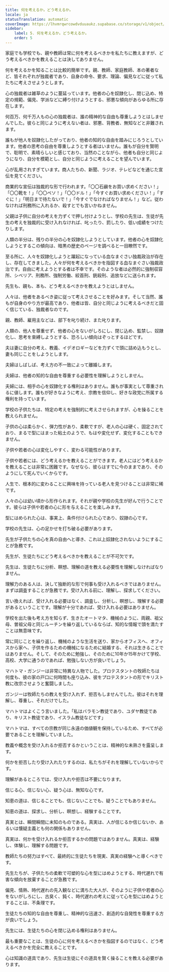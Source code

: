 ```yaml
---
title: 何を考えるか。どう考えるか。
locale: ja
statusTranslation: automatic
coverImage: https://lhvmrqwrcowdvduuaukz.supabase.co/storage/v1/object/public/strapi-uploads/small_cover-educacion-fundamental.webp-2d51a7828a2b1309555be27f7e2a61a0.webp
sidebar:
    label: 5. 何を考えるか。どう考えるか。
    order: 5
---
```

家庭でも学校でも、親や教師は常に何を考えるべきかを私たちに教えますが、どう考えるべきかを教えることは決してありません。

何を考えるかを知ることは比較的簡単です。親、教師、家庭教師、本の著者など、皆それぞれが独裁者であり、自身の命令、要求、理論、偏見などに従って私たちに考えさせようとします。

心の独裁者は雑草のように蔓延っています。他者の心を奴隷化し、閉じ込め、特定の規範、偏見、学派などに縛り付けようとする、邪悪な傾向があらゆる所に存在します。

何百万、何千万人もの心の独裁者は、誰の精神的な自由も尊重しようとはしませんでした。彼らと同じように考えない者は、邪悪、背教者、無知などと非難されます。

誰もが他人を奴隷化したがっており、他者の知的な自由を踏みにじろうとしています。他者の思考の自由を尊重しようとする者はいません。誰もが自分を賢明で、聡明で、素晴らしいと感じており、当然のことながら、他者も自分と同じようになり、自分を模範とし、自分と同じように考えることを望んでいます。

心が乱用されすぎています。商人たちの、新聞、ラジオ、テレビなどを通じた宣伝を見てください。

商業的な宣伝は独裁的な形で行われます。「〇〇石鹸をお買い求めください！」「〇〇靴を！」「〇〇ペソ！」「〇〇ドル！」「今すぐお買い求めください！」「すぐに！」「明日まで待たないで！」「今すぐでなければなりません！」など。従わなければ刑務所に入れるか、殺すとでも言いかねません。

父親は子供に自分の考えを力ずくで押し付けようとし、学校の先生は、生徒が先生の考えを独裁的に受け入れなければ、叱ったり、罰したり、低い成績をつけたりします。

人類の半分は、残りの半分の心を奴隷化しようとしています。他者の心を奴隷化しようとするこの傾向は、暗黒の歴史のページを調べると一目瞭然です。

至る所に、人々を奴隷化しようと躍起になっている血なまぐさい独裁政治が存在し、存在してきました。人々が何を考えるべきかを指図する血なまぐさい独裁政治です。自由に考えようとする者は不幸です。そのような者は必然的に強制収容所、シベリア、刑務所、強制労働、絞首刑、銃殺刑、追放などに送られます。

先生も、親も、本も、どう考えるべきかを教えようとはしません。

人々は、他者をあるべき姿に従って考えさせることを好みます。そして当然、誰もが自身のやり方が最高であり、他者は皆、自分と同じように考えるべきだと固く信じている、独裁者なのです。

親、教師、雇用主などは、部下を叱り続け、また叱ります。

人類の、他人を尊重せず、他者の心をないがしろにし、閉じ込め、監禁し、奴隷化し、思考を束縛しようとする、恐ろしい傾向はぞっとするほどです。

夫は妻に自分の考え、教義、イデオロギーなどを力ずくで頭に詰め込もうとし、妻も同じことをしようとします。

夫婦はしばしば、考え方の不一致によって離婚します。

夫婦は、他者の知的な自由を尊重する必要性を理解しようとしません。

夫婦には、相手の心を奴隷化する権利はありません。誰もが事実として尊重されるに値します。誰もが好きなように考え、宗教を信仰し、好きな政党に所属する権利を持っています。

学校の子供たちは、特定の考えを強制的に考えさせられますが、心を操ることを教えられません。

子供の心は柔らかく、弾力性があり、柔軟ですが、老人の心は硬く、固定されており、まるで型にはまった粘土のようで、もはや変化せず、変化することもできません。

子供や若者の心は変化しやすく、変わる可能性があります。

子供や若者には、どう考えるかを教えることができます。老人にはどう考えるかを教えることは非常に困難です。なぜなら、彼らはすでに今のままであり、そのようにして死んでいくからです。

人生で、根本的に変わることに興味を持っている老人を見つけることは非常に稀です。

人々の心は幼い頃から形作られます。それが親や学校の先生が好んで行うことです。彼らは子供や若者の心に形を与えることを楽しみます。

型にはめられた心は、事実上、条件付けられた心であり、奴隷の心です。

学校の先生は、心の足かせを打ち破る必要があります。

先生が子供たちの心を真の自由へと導き、これ以上奴隷化されないようにすることが急務です。

先生が、生徒たちにどう考えるべきかを教えることが不可欠です。

先生は、生徒たちに分析、瞑想、理解の道を教える必要性を理解しなければなりません。

理解力のある人は、決して独断的な形で何事も受け入れるべきではありません。まずは調査することが急務です。受け入れる前に、理解し、探求してください。

言い換えれば、受け入れる必要はなく、調査し、分析し、瞑想し、理解する必要があるということです。理解が十分であれば、受け入れる必要はありません。

学校を出た後も考え方を知らず、生きたオートマタ、機械のように、両親、祖父母、曽祖父母と同じルーチンを繰り返しているならば、知的な情報で頭を満たすことは無意味です。

常に同じことを繰り返し、機械のような生活を送り、家からオフィスへ、オフィスから家へ、子供を作るための機械になるために結婚する、それは生きることではありません。そして、そのために勉強し、そのために10年か15年かけて学校、高校、大学に通うのであれば、勉強しない方が良いでしょう。

マハトマ・ガンジーは非常に特異な人物でした。プロテスタントの牧師たちは何度も、彼の家の戸口に何時間も座り込み、彼をプロテスタントの形でキリスト教に改宗させようと奮闘しました。

ガンジーは牧師たちの教えを受け入れず、拒否もしませんでした。彼はそれを理解し、尊重し、それだけでした。

マハトマはよくこう言いました。「私はバラモン教徒であり、ユダヤ教徒であり、キリスト教徒であり、イスラム教徒などです」

マハトマは、すべての宗教が同じ永遠の価値観を保持しているため、すべてが必要であることを理解していました。

教義や概念を受け入れるか拒否するかということは、精神的な未熟さを露呈します。

何かを拒否したり受け入れたりするのは、私たちがそれを理解していないからです。

理解があるところでは、受け入れや拒否は不要になります。

信じる心、信じない心、疑う心は、無知な心です。

知恵の道は、信じることでも、信じないことでも、疑うことでもありません。

知恵の道は、探求し、分析し、瞑想し、経験することです。

真実とは、瞬間瞬間に未知のものである。真実は、人が信じるか信じないか、あるいは懐疑主義とも何の関係もありません。

真実は、何かを受け入れるか拒否するかの問題ではありません。真実は、経験し、体験し、理解する問題です。

教師たちの努力はすべて、最終的に生徒たちを現実、真実の経験へと導くべきです。

先生たちが、子供たちの柔軟で可塑的な心を型にはめようとする、時代遅れで有害な傾向を放棄することが急務です。

偏見、情熱、時代遅れの先入観などに満ちた大人が、そのように子供や若者の心をないがしろにし、古臭く、鈍く、時代遅れの考えに従って心を型にはめようとすることは、不条理です。

生徒たちの知的な自由を尊重し、精神的な迅速さ、創造的な自発性を尊重する方が良いでしょう。

先生には、生徒たちの心を閉じ込める権利はありません。

最も重要なことは、生徒の心に何を考えるべきかを指図するのではなく、どう考えるべきかを完全に教えることです。

心は知識の道具であり、先生は生徒にその道具を賢く操ることを教える必要があります。
